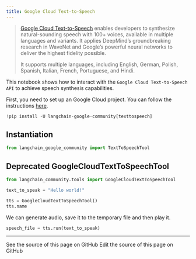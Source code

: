 ```yaml
---
title: Google Cloud Text-to-Speech
---
```


>[Google Cloud Text-to-Speech](https://cloud.google.com/text-to-speech) enables developers to synthesize natural-sounding speech with 100+ voices, available in multiple languages and variants. It applies DeepMind’s groundbreaking research in WaveNet and Google’s powerful neural networks to deliver the highest fidelity possible.
>
>It supports multiple languages, including English, German, Polish, Spanish, Italian, French, Portuguese, and Hindi.

This notebook shows how to interact with the `Google Cloud Text-to-Speech API` to achieve speech synthesis capabilities.

First, you need to set up an Google Cloud project. You can follow the instructions [here](https://cloud.google.com/text-to-speech/docs/before-you-begin).

```python
!pip install -U langchain-google-community[texttospeech]
```

## Instantiation

```python
from langchain_google_community import TextToSpeechTool
```

## Deprecated GoogleCloudTextToSpeechTool

```python
from langchain_community.tools import GoogleCloudTextToSpeechTool
```

```python
text_to_speak = "Hello world!"

tts = GoogleCloudTextToSpeechTool()
tts.name
```

We can generate audio, save it to the temporary file and then play it.

```python
speech_file = tts.run(text_to_speak)
```

---

<CardGroup cols={2}>
  <Card title="View Source" icon="eye" href="https://github.com/langchain-ai/docs/blob/main/src/oss/python/integrations/tools/google_cloud_texttospeech.mdx">
    See the source of this page on GitHub
  </Card>
  <Card title="Edit Source" icon="pen-to-square" href="https://github.com/langchain-ai/docs/edit/main/src/oss/python/integrations/tools/google_cloud_texttospeech.mdx">
    Edit the source of this page on GitHub
  </Card>
</CardGroup>
